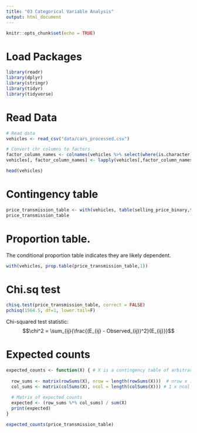 ```yaml
---
title: "03 Categorical Variable Analysis"
output: html_document
---
```


```r
knitr::opts_chunk$set(echo = TRUE)
```

# Load Packages
```r
library(readr)
library(dplyr)
library(stringr)
library(tidyr)
library(tidyverse)
```

# Read Data
```r
# Read data
vehicles <- read_csv("data/cars_processed.csv")

# Convert chr columns to factors 
factor_column_names <- colnames(vehicles %>% select(where(is.character)))
vehicles[, factor_column_names] <- lapply(vehicles[,factor_column_names], factor)

head(vehicles)
```

# Contingency table
```r
price_transmission_table <- with(vehicles, table(selling_price_binary,transmission))
price_transmission_table
```

# Proportion table. 
The conditional proportion table indicates they are likely dependent. 
```r
with(vehicles, prop.table(price_transmission_table,1))

```

# Chi.sq test
```r
chisq.test(price_transmission_table, correct = FALSE)
pchisq(1564.5, df=1, lower.tail=F)
```

Chi-squared test statistic: 
$$\chi^2 = \sum_{ij}{\frac{(E_{ij} - Observed_{ij})^2}{E_{ij}}}$$

# Expected counts
```r
expected_counts <- function(X) { # X is a contingency table of arbitrary size
  
  row_sums <- matrix(rowSums(X), nrow = length(rowSums(X)))  # nrow x 1 matrix
  col_sums <- matrix(colSums(X), ncol = length(colSums(X))) # 1 x ncol matrix
  
  # Matrix of expected counts
  expected <- (row_sums %*% col_sums) / sum(X) 
  print(expected)
}
```

```r
expected_counts(price_transmission_table)
```


